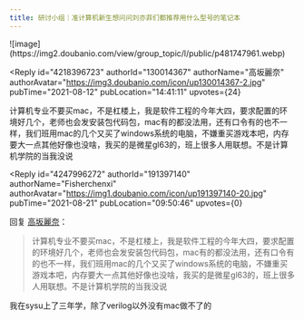 ```yaml
---
title: 研讨小组｜准计算机新生想问问刘亦菲们都推荐用什么型号的笔记本
---
```



<Forum groupName="真的需要这份文凭吗？" groupUrl="https://www.douban.com/group/fucking_diploma/" archivedAt="2025-05-16T17:00:45.606Z">
  <Post
    id="242206921"
    title="研讨小组｜准计算机新生想问问刘亦菲们都推荐用什么型号的笔记本"
    url="https://www.douban.com/group/topic/242206921/?_spm_id=MjE5MTk0Mzcw"
    pubTime="2021-08-21"
    highlightUserId="191397140"
  >
![image](https://img2.doubanio.com/view/group_topic/l/public/p481747961.webp)

<Reply
  id="4218396723"
  authorId="130014367"
  authorName="高坂麗奈"
  authorAvatar="https://img3.doubanio.com/icon/up130014367-2.jpg"
  pubTime="2021-08-12"
  pubLocation="14:41:11"
  upvotes={24}
>
计算机专业不要买mac，不是杠楼上，我是软件工程的今年大四，要求配置的环境好几个，老师也会发安装包代码包，mac有的都没法用，还有口令有的也不一样，我们班用mac的几个又买了windows系统的电脑，不嫌重买游戏本吧，内存要大一点其他好像也没啥，我买的是微星gl63的，班上很多人用联想。不是计算机学院的当我没说
</Reply>

<Reply
  id="4247996272"
  authorId="191397140"
  authorName="Fisherchenxi"
  authorAvatar="https://img1.doubanio.com/icon/up191397140-20.jpg"
  pubTime="2021-08-21"
  pubLocation="09:50:46"
  upvotes={0}
>
回复 [高坂麗奈](https://www.douban.com/people/130014367/)：
 > 计算机专业不要买mac，不是杠楼上，我是软件工程的今年大四，要求配置的环境好几个，老师也会发安装包代码包，mac有的都没法用，还有口令有的也不一样，我们班用mac的几个又买了windows系统的电脑，不嫌重买游戏本吧，内存要大一点其他好像也没啥，我买的是微星gl63的，班上很多人用联想。不是计算机学院的当我没说

我在sysu上了三年学，除了verilog以外没有mac做不了的
</Reply>
  </Post>
</Forum>
